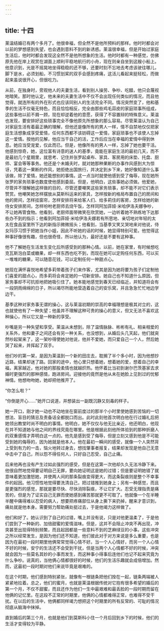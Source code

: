 ```yaml
---
---
---
```

title: 十四
---




莱温结婚已有两个多月了。他很幸福，但全然不是他所预料的那样。他时时都会对以前的梦想感到失望，也会遇到意料不到的新诱惑。莱温很幸福，但是开始过家庭生活后，他时时都会发现这全然不是他所想象的生活。他时时都有一种感觉，仿佛原先他在岸上观赏在湖面上顺利平稳地航行的小舟，现在则亲自坐到这艘小船上。他意识到，光是不摇晃地坐得稳稳的还不够，还要时刻不忘地去考虑该驶往哪儿，脚下是水，必须划船，不习惯划桨的双手会感到疼痛，这活儿看起来挺轻松，而做起来虽说很开心，但很吃力。

从前，在独身时，旁观他人的夫妻生活，看到别人操劳、争吵、吃醋，他只会蔑视地暗笑。那时他认定，他未来的夫妻生活中不仅不会出现任何类似的情况，而且他觉得，就连所有的外在形式也应该同别人的生活完全不同。情况突然变了，他和基季的生活不仅毫无特色，而且恰恰相反，完全由那些鸡毛蒜皮的家庭琐事所组成，这些事他以前不屑一顾，现在却逆着他的意愿，获得了不容置辩的特殊意义。莱温也发现，要安排好这些琐事完全不像他原先所想象的那么容易。尽管莱温认为自己对家庭生活有着最正确的理解，但他还是像所有的男人一样，情不自禁地仅仅把家庭生活想象成享受爱情，任何东西都不该妨碍这一爱情，家庭琐事也不该使人忘掉这一爱情。按他的见解，他应当干自己的活，工作后应当在幸福的爱情中得到休息。她应当受宠爱，仅此而已。但是，他像所有的男人一样，忘掉了她也要干活。他感到惊奇，她，这位富有诗意的迷人的基季，竟能在家庭生活的最初几天，而不是最初几个星期里，就思考、记住并张罗起桌布、家具、客房用的床垫、托盘、厨师、宴会等等事务。他还是个未婚夫时，就对她那种果断的办事作风感到大为惊讶，凭着这一果断的作风，她拒绝出国旅行，并决定到乡下来，她好像知道什么事该做，除了爱情，她还能想别的事情。这一点当时就使他感到受了侮辱，现在她所张罗的家务琐事也数度使他感到委屈。但是，他明白，这些事她必须做。他爱她，尽管并不理解她这样做的目的，尽管还要嘲笑这些家务琐事，却不能不对它们表示赞赏。他嘲笑她怎样摆放从莫斯科运来的家具，怎样按新的格局布置自己的房间和他的房间，怎样挂窗帘，怎样安排将来给客人们、给多莉住的客房，怎样给她的新侍女安排房间，怎样吩咐老厨师去烧午饭，怎样同阿加菲娅·米哈伊洛夫娜争吵，不让她再管食物。他看到，老厨师面带微笑在欣赏她，一边听着她不熟练地下达那些办不到的指示；他看到阿加菲娅·米哈伊洛夫娜若有所思地、亲切地对年轻的太太在食品室里所下达的新指示微微摇头；他看到，当基季又笑又哭地来对他说，侍女玛莎习惯于把她当作小姐，因此不听她的话的时候，她显得特别可爱。他觉得这种事好像很有趣，但也很奇怪，所以他认为，最好还是不要有这种事。

他不了解她在生活发生变化后所感受到的那种心情。以前，她在家里，有时候想吃克瓦斯泡白菜或糖果，却一样东西也吃不到，而现在她可以定购任何东西，可以买一堆堆的糖果，可以随意花钱，可以定制任何一种甜点心。

她现在满怀喜悦地希望多莉带着孩子们来作客，尤其是因为她将要为孩子们定制他们喜爱的甜点心，而多莉将会肯定她的一切新安排。她自己也不知道什么原因，但家务事却不可抗拒地把她吸引住了。她本能地感觉到春天已经临近，并知道将会有一段阴雨绵绵的日子，所以竭尽所能地营造着自己的安乐窝，并且急急忙忙地边学边干。

基季这种对家务事无谓的操心，这与莱温初期的崇高的幸福理想是极其对立的，这也就使他有了一种失望；他虽并不理解这种可贵的操心的意义，但又无法不喜欢这种操心，所以它又是一种新的享受。

吵嘴是另一种失望和享受。莱温从未想到，除了温情脉脉、彬彬有礼、相亲相爱的关系外，他和妻子之间还会有另一种关系，也没想到，从婚后头几天起，他们就突然吵起架来了，这一架吵得使她对他说，他并不爱她，而只爱自己一个人，然后她哭了起来，并挥起了双手。

他们吵的第一架，是因为莱温到一个新的田庄去，耽搁了半个多小时，因为他想抄近路，结果却迷了路。回家的途中，他心里只想着她，想着她的爱，想着自己的幸福，离家越近，他对她的那股柔情也就越炽热。他怀着比当初到谢尔巴茨基家去求婚时更强烈的那种感情，跑进房间。迎接他的竟然是他从未在她脸上见到过的忧郁神情。他想吻吻她，她却把他推开了。

“你怎么啦？”

“你倒是开心……”她开口说道，并想装出一副既沉静又刻毒的样子。

她一开口，刚才她一动也不动地坐在窗前度过的那半个小时里使她感到苦恼的一切想法、盲目的猜忌及责备话全都脱口而出。此时此刻他首次明白他在行过婚礼后把她领出教堂时尚不明白的事情。他明白，她不仅仅与他无比亲近，他还明白，他现在并不知道她与他之间的界线究竟在哪里。他是根据此刻他所体验到的那种折磨人的双重感情才弄明白这一点的。他先是感到受了侮辱，但是立刻又感到他是不可能受到她的侮辱的，因为她就是他本人。他在最初一瞬间的感受，就像一个人突然背上受到有力的一击，恼火地转过身去，想找肇事者报复，结果却发现是他自己无意中击中了自己，所以怨不得任何人，只好自己忍受，自己止痛。

后来他再也没有产生过如此强烈的感受，但是在这第一次他却久久无法冷静下来。他很自然地觉得要证明自己无罪，要向她证明这是她的过错；但是要证明她错了就意味着更加激怒她，并使两人间的那条裂痕变得更大，而这条裂痕则是整个不幸事件的起因。他习惯性地觉得要洗清自己，把过错推到她身上；另有一种感觉，而且是更强烈的感觉，那就是要尽快、尽快消除裂痕，不让它扩大。忍受无理指责是痛苦的，但是为了证实自己无罪而使她感到痛苦那就更不可取了。他就像一个在半睡半醒中痛得难以忍受的病人，想要把疼痛部位从身上撕下来扔掉，醒来才意识到，痛处就是他本身。需要努力帮助痛处挺过去，于是他竭力这样做了。

他们和好了。她认识到了自己的过错，嘴上并没有说，只是对他更温柔了，于是他们尝到了一种新的、加倍甜蜜的爱情滋味。但是，这并不会阻止冲突不再出现，冲突甚至出现得特别频繁，而且起因都是一些意料不到的芝麻绿豆的小事。这些冲突之所以经常发生，是因为他们还不知道，他们彼此对于对方来说是多么重要，也是因为在最初一段时期里他俩常常觉得心情不好。当一个人心情好，而另一个人心情不好的时候，安宁的生活还不会受到干扰，但是当两个人心情都不好的时候，冲突就会因为一些莫名其妙的小事而发生，而这种事小得事后连他们也记不起来究竟为什么争吵。说真的，当他俩心情都很好的时候，他们的生活乐趣就会成倍增加。然而，这最初一段时期对他们来说毕竟是艰难的。

在这个时期，他们感到特别紧张，就像有一根链条把他们拴在一起，链条两端被人紧紧地拉着。总之，他们的蜜月，也就是莱温根据传统对它抱有很多希望的婚后的第一个月，不仅不甜蜜，而且还作为他们一生中最艰难和最丢脸的一段时期而留在他俩的记忆里。在这段不正常的时期里，他俩的心情都难得正常，也难得不受干扰。在以后的生活中，他俩都同样竭力想把这个时期里的所有反常的、可耻的情况彻底从脑海中抹掉。

直到婚后的第三个月，也就是他们到莫斯科小住一个月后回到乡下的时候，他们的生活才变得较为平静。
